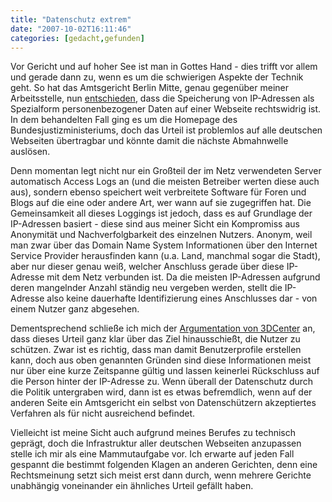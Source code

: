 ```yaml
---
title: "Datenschutz extrem"
date: "2007-10-02T16:11:46"
categories: [gedacht,gefunden]
---
```


Vor Gericht und auf hoher See ist man in Gottes Hand - dies trifft vor allem und gerade dann zu, wenn es um die schwierigen Aspekte der Technik geht. So hat das Amtsgericht Berlin Mitte, genau gegenüber meiner Arbeitsstelle, nun [entschieden](http://www.heise.de/newsticker/meldung/96781), dass die Speicherung von IP-Adressen als Spezialform personenbezogener Daten auf einer Webseite rechtswidrig ist. In dem behandelten Fall ging es um die Homepage des Bundesjustizministeriums, doch das Urteil ist problemlos auf alle deutschen Webseiten übertragbar und könnte damit die nächste Abmahnwelle auslösen.

Denn momentan legt nicht nur ein Großteil der im Netz verwendeten Server automatisch Access Logs an (und die meisten Betreiber werten diese auch aus), sondern ebenso speichert weit verbreitete Software für Foren und Blogs auf die eine oder andere Art, wer wann auf sie zugegriffen hat. Die Gemeinsamkeit all dieses Loggings ist jedoch, dass es auf Grundlage der IP-Adressen basiert - diese sind aus meiner Sicht ein Kompromiss aus Anonymität und Nachverfolgbarkeit des einzelnen Nutzers. Anonym, weil man zwar über das Domain Name System Informationen über den Internet Service Provider herausfinden kann (u.a. Land, manchmal sogar die Stadt), aber nur dieser genau weiß, welcher Anschluss gerade über diese IP-Adresse mit dem Netz verbunden ist. Da die meisten IP-Adressen aufgrund deren mangelnder Anzahl ständig neu vergeben werden, stellt die IP-Adresse also keine dauerhafte Identifizierung eines Anschlusses dar - von einem Nutzer ganz abgesehen.

Dementsprechend schließe ich mich der [Argumentation von 3DCenter](http://www.3dcenter.de/news/2007/woche40.php#2007-10-01) an, dass dieses Urteil ganz klar über das Ziel hinausschießt, die Nutzer zu schützen. Zwar ist es richtig, dass man damit Benutzerprofile erstellen kann, doch aus oben genannten Gründen sind diese Informationen meist nur über eine kurze Zeitspanne gültig und lassen keinerlei Rückschluss auf die Person hinter der IP-Adresse zu. Wenn überall der Datenschutz durch die Politik untergraben wird, dann ist es etwas befremdlich, wenn auf der anderen Seite ein Amtsgericht ein selbst von Datenschützern akzeptiertes Verfahren als für nicht ausreichend befindet.

Vielleicht ist meine Sicht auch aufgrund meines Berufes zu technisch geprägt, doch die Infrastruktur aller deutschen Webseiten anzupassen stelle ich mir als eine Mammutaufgabe vor. Ich erwarte auf jeden Fall gespannt die bestimmt folgenden Klagen an anderen Gerichten, denn eine Rechtsmeinung setzt sich meist erst dann durch, wenn mehrere Gerichte unabhängig voneinander ein ähnliches Urteil gefällt haben.

